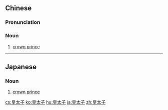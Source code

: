 ==Chinese==
{{zh-forms|type=12}}

===Pronunciation===
{{zh-pron
|m=huángtàizǐ
|cat=n
}}

===Noun===
{{zh-noun}}

# [[crown prince]]

----

==Japanese==
{{ja-kanjitab|皇|太|子}}

===Noun===
{{ja-noun|こうたいし}}

# [[crown prince]]

[[cs:皇太子]]
[[ko:皇太子]]
[[hu:皇太子]]
[[ja:皇太子]]
[[zh:皇太子]]